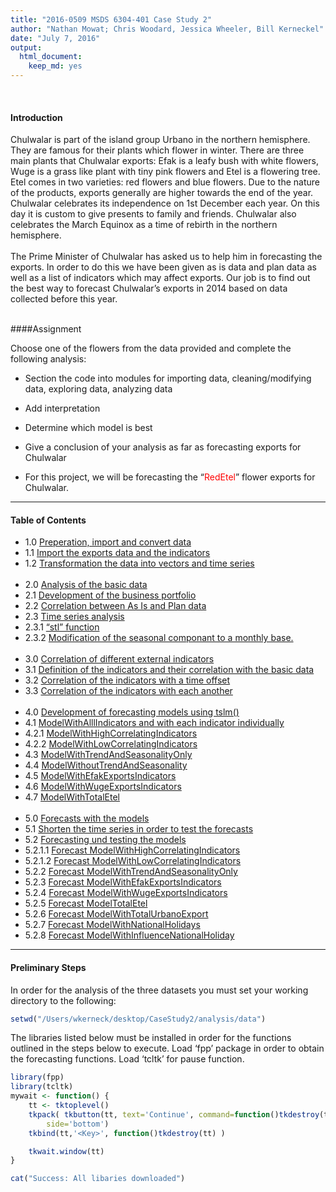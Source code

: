 ```yaml
---
title: "2016-0509 MSDS 6304-401 Case Study 2"
author: "Nathan Mowat; Chris Woodard, Jessica Wheeler, Bill Kerneckel"
date: "July 7, 2016"
output:
  html_document:
    keep_md: yes
---
```


<br>

#### Introduction


Chulwalar is part of the island group Urbano in the northern hemisphere. They 
are famous for their plants which flower in winter. There are three main plants
that Chulwalar exports: Efak is a leafy bush with white flowers, Wuge is a grass 
like plant with tiny pink flowers and Etel is a flowering tree. Etel comes in 
two varieties: red flowers and blue flowers. Due to the nature of the products,
exports generally are higher towards the end of the year. 
Chulwalar celebrates its independence on 1st December each year. On this day it
is custom to give presents to family and friends. Chulwalar also celebrates the 
March Equinox as a time of rebirth in the northern hemisphere. 
<br>
<br>
The Prime Minister of Chulwalar has asked us to help him in forecasting the 
exports. In order to do this we have been given as is data and plan data as well
as a list of indicators which may affect exports. Our job is to find out the best
way to forecast Chulwalar's exports in 2014 based on data collected before this year.
<br>
<br>

####Assignment

Choose one of the flowers from the data provided and complete the following analysis:

- Section the code into modules for importing data, cleaning/modifying data, exploring data, analyzing data

- Add interpretation

- Determine which model is best

- Give a conclusion of your analysis as far as forecasting exports for Chulwalar

- For this project, we will be forecasting the "<font color="red">RedEtel</font>" flower exports for Chulwalar. 

****************************

#### Table of Contents

* 1.0   [Preperation, import and convert data](https://github.com/wkerneck/CaseStudy2/blob/master/analysis/data/1.md)
* 1.1   [Import the exports data and the indicators](https://github.com/wkerneck/CaseStudy2/blob/master/analysis/data/1.md)
* 1.2   [Transformation the data into vectors and time series](https://github.com/wkerneck/CaseStudy2/blob/master/analysis/data/1.md)
<br><br>
* 2.0   [Analysis of the basic data](https://github.com/wkerneck/CaseStudy2/blob/master/analysis/data/2.md) 
* 2.1   [Development of the business portfolio](https://github.com/wkerneck/CaseStudy2/blob/master/analysis/data/2.md)
* 2.2   [Correlation between As Is and Plan data](https://github.com/wkerneck/CaseStudy2/blob/master/analysis/data/2.md)
* 2.3   [Time series analysis](https://github.com/wkerneck/CaseStudy2/blob/master/analysis/data/2.md)
* 2.3.1 ["stl" function](https://github.com/wkerneck/CaseStudy2/blob/master/analysis/data/2.md)
* 2.3.2 [Modification of the seasonal componant to a monthly base.](https://github.com/wkerneck/CaseStudy2/blob/master/analysis/data/2.md)
<br><br>
* 3.0   [Correlation of different external indicators](https://github.com/wkerneck/CaseStudy2/blob/master/analysis/data/3.md)
* 3.1   [Definition of the indicators and their correlation with the basic data](https://github.com/wkerneck/CaseStudy2/blob/master/analysis/data/3.md)
* 3.2   [Correlation of the indicators with a time offset](https://github.com/wkerneck/CaseStudy2/blob/master/analysis/data/3.md)
* 3.3   [Correlation of the indicators with each another](https://github.com/wkerneck/CaseStudy2/blob/master/analysis/data/3.md)
<br><br>
* 4.0   [Development of forecasting models using tslm()](https://github.com/wkerneck/CaseStudy2/blob/master/analysis/data/4.md)
* 4.1   [ModelWithAlllIndicators and with each indicator individually](https://github.com/wkerneck/CaseStudy2/blob/master/analysis/data/4.md)
* 4.2.1 [ModelWithHighCorrelatingIndicators](https://github.com/wkerneck/CaseStudy2/blob/master/analysis/data/4.md)      
* 4.2.2 [ModelWithLowCorrelatingIndicators](https://github.com/wkerneck/CaseStudy2/blob/master/analysis/data/4.md)                
* 4.3   [ModelWithTrendAndSeasonalityOnly](https://github.com/wkerneck/CaseStudy2/blob/master/analysis/data/4.md)  
* 4.4   [ModelWithoutTrendAndSeasonality](https://github.com/wkerneck/CaseStudy2/blob/master/analysis/data/4.md)
* 4.5   [ModelWithEfakExportsIndicators](https://github.com/wkerneck/CaseStudy2/blob/master/analysis/data/4.md)
* 4.6   [ModelWithWugeExportsIndicators](https://github.com/wkerneck/CaseStudy2/blob/master/analysis/data/4.md)
* 4.7   [ModelWithTotalEtel](https://github.com/wkerneck/CaseStudy2/blob/master/analysis/data/4.md)
<br>
<br>
* 5.0     [Forecasts with the models](https://github.com/wkerneck/CaseStudy2/blob/master/analysis/data/5.md)
* 5.1     [Shorten the time series in order to test the forecasts](https://github.com/wkerneck/CaseStudy2/blob/master/analysis/data/5.md)
* 5.2     [Forecasting und testing the models](https://github.com/wkerneck/CaseStudy2/blob/master/analysis/data/5.md)
* 5.2.1.1 [Forecast ModelWithHighCorrelatingIndicators](https://github.com/wkerneck/CaseStudy2/blob/master/analysis/data/5.md)
* 5.2.1.2 [Forecast ModelWithLowCorrelatingIndicators](https://github.com/wkerneck/CaseStudy2/blob/master/analysis/data/5.md)
* 5.2.2   [Forecast ModelWithTrendAndSeasonalityOnly](https://github.com/wkerneck/CaseStudy2/blob/master/analysis/data/5.md)
* 5.2.3   [Forecast ModelWithEfakExportsIndicators](https://github.com/wkerneck/CaseStudy2/blob/master/analysis/data/5.md)
* 5.2.4   [Forecast ModelWithWugeExportsIndicators](https://github.com/wkerneck/CaseStudy2/blob/master/analysis/data/5.md)
* 5.2.5   [Forecast ModelTotalEtel](https://github.com/wkerneck/CaseStudy2/blob/master/analysis/data/5.md)
* 5.2.6   [Forecast ModelWithTotalUrbanoExport](https://github.com/wkerneck/CaseStudy2/blob/master/analysis/data/5.md)
* 5.2.7   [Forecast ModelWithNationalHolidays](https://github.com/wkerneck/CaseStudy2/blob/master/analysis/data/5.md)
* 5.2.8   [Forecast ModelWithInfluenceNationalHoliday](https://github.com/wkerneck/CaseStudy2/blob/master/analysis/data/5.md)

****************************


#### Preliminary Steps

In order for the analysis of the three datasets you must set your working directory to the following:

```r
setwd("/Users/wkerneck/desktop/CaseStudy2/analysis/data")
```

The libraries listed below must be installed in order for the functions outlined in the steps below to execute. Load 'fpp' package in order to obtain the forecasting functions. Load 'tcltk' for pause function.

```r
library(fpp)
library(tcltk)
mywait <- function() {
    tt <- tktoplevel()
    tkpack( tkbutton(tt, text='Continue', command=function()tkdestroy(tt)),
        side='bottom')
    tkbind(tt,'<Key>', function()tkdestroy(tt) )

    tkwait.window(tt)
}

cat("Success: All libaries downloaded")
```


